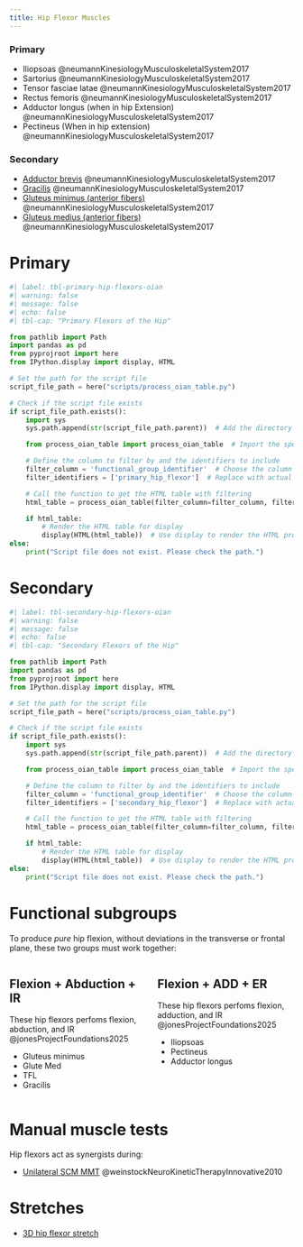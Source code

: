 ```yaml
---
title: Hip Flexor Muscles
---
```


:::{layout-ncol="2"}

### Primary

- Iliopsoas @neumannKinesiologyMusculoskeletalSystem2017
- Sartorius @neumannKinesiologyMusculoskeletalSystem2017
- Tensor fasciae latae @neumannKinesiologyMusculoskeletalSystem2017
- Rectus femoris @neumannKinesiologyMusculoskeletalSystem2017
- Adductor longus (when in hip Extension) @neumannKinesiologyMusculoskeletalSystem2017
- Pectineus (When in hip extension) @neumannKinesiologyMusculoskeletalSystem2017

### Secondary

- [Adductor brevis]({{< var ref-adductor-brevis.path >}}) @neumannKinesiologyMusculoskeletalSystem2017
- [Gracilis]({{< var ref-gracilis.path >}}) @neumannKinesiologyMusculoskeletalSystem2017
- [Gluteus minimus (anterior fibers)]({{< var ref-gluteus-minimus.action >}}) @neumannKinesiologyMusculoskeletalSystem2017
- [Gluteus medius (anterior fibers)]({{< var ref-gluteus-medius.action >}}) @neumannKinesiologyMusculoskeletalSystem2017
:::

# Primary

```python
#| label: tbl-primary-hip-flexors-oian
#| warning: false
#| message: false
#| echo: false
#| tbl-cap: "Primary Flexors of the Hip"

from pathlib import Path
import pandas as pd
from pyprojroot import here
from IPython.display import display, HTML

# Set the path for the script file
script_file_path = here("scripts/process_oian_table.py")

# Check if the script file exists
if script_file_path.exists():
    import sys
    sys.path.append(str(script_file_path.parent))  # Add the directory of the script to the system path

    from process_oian_table import process_oian_table  # Import the specific function

    # Define the column to filter by and the identifiers to include
    filter_column = 'functional_group_identifier'  # Choose the column you want to filter by
    filter_identifiers = ['primary_hip_flexor']  # Replace with actual identifiers you want to include

    # Call the function to get the HTML table with filtering
    html_table = process_oian_table(filter_column=filter_column, filter_identifiers=filter_identifiers)

    if html_table:
        # Render the HTML table for display
        display(HTML(html_table))  # Use display to render the HTML properly
else:
    print("Script file does not exist. Please check the path.")

```


# Secondary

```python
#| label: tbl-secondary-hip-flexors-oian
#| warning: false
#| message: false
#| echo: false
#| tbl-cap: "Secondary Flexors of the Hip"

from pathlib import Path
import pandas as pd
from pyprojroot import here
from IPython.display import display, HTML

# Set the path for the script file
script_file_path = here("scripts/process_oian_table.py")

# Check if the script file exists
if script_file_path.exists():
    import sys
    sys.path.append(str(script_file_path.parent))  # Add the directory of the script to the system path

    from process_oian_table import process_oian_table  # Import the specific function

    # Define the column to filter by and the identifiers to include
    filter_column = 'functional_group_identifier'  # Choose the column you want to filter by
    filter_identifiers = ['secondary_hip_flexor']  # Replace with actual identifiers you want to include

    # Call the function to get the HTML table with filtering
    html_table = process_oian_table(filter_column=filter_column, filter_identifiers=filter_identifiers)

    if html_table:
        # Render the HTML table for display
        display(HTML(html_table))  # Use display to render the HTML properly
else:
    print("Script file does not exist. Please check the path.")

```


# Functional subgroups

To produce *pure* hip flexion, without deviations in the transverse or frontal plane, these two groups must work together:

::: {.columns}
::: {.column}
## Flexion + Abduction + IR

These hip flexors perfoms flexion, abduction, and IR @jonesProjectFoundations2025

- Gluteus minimus
- Glute Med
- TFL
- Gracilis

:::
::: {.column}

## Flexion + ADD + ER

These hip flexors perfoms flexion, adduction, and IR @jonesProjectFoundations2025

- Iliopsoas 
- Pectineus
- Adductor longus

:::
:::



# Manual muscle tests {#mmt}

Hip flexors act as synergists during:

- [Unilateral SCM MMT]({{< var ref-sternocleidomastoid.mmt >}}) @weinstockNeuroKineticTherapyInnovative2010


# Stretches {#stretch}

- [3D hip flexor stretch]({{< var ref-3d-hip-flexor-stretch.path >}})